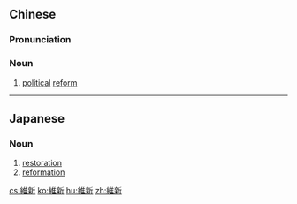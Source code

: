 {{also|维新}}
==Chinese==
{{zh-forms|s=维新}}

===Pronunciation===
{{zh-pron
|m=wéixīn
|c=wai4 san1
|mn=xm,qz,zz,tw:ûi-sin/qz,tw:î-sin
|cat=n
}}

===Noun===
{{zh-noun}}

# [[political]] [[reform]]

----

==Japanese==
{{ja-kanjitab|い|しん|yomi=on}}

===Noun===
{{ja-noun|いしん}}

# [[restoration]]
# [[reformation]]

[[cs:維新]]
[[ko:維新]]
[[hu:維新]]
[[zh:維新]]